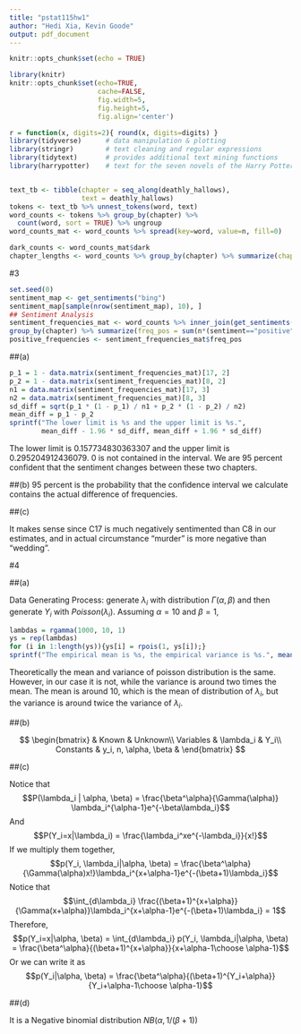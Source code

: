 ```yaml
---
title: "pstat115hw1"
author: "Hedi Xia, Kevin Goode"
output: pdf_document
---
```


```r
knitr::opts_chunk$set(echo = TRUE)

library(knitr)
knitr::opts_chunk$set(echo=TRUE, 
                      cache=FALSE, 
                      fig.width=5, 
                      fig.height=5,
                      fig.align='center')

r = function(x, digits=2){ round(x, digits=digits) }
library(tidyverse)      # data manipulation & plotting
library(stringr)        # text cleaning and regular expressions
library(tidytext)       # provides additional text mining functions
library(harrypotter)    # text for the seven novels of the Harry Potter series


text_tb <- tibble(chapter = seq_along(deathly_hallows),
                  text = deathly_hallows)
tokens <- text_tb %>% unnest_tokens(word, text)
word_counts <- tokens %>% group_by(chapter) %>% 
  count(word, sort = TRUE) %>% ungroup
word_counts_mat <- word_counts %>% spread(key=word, value=n, fill=0)

dark_counts <- word_counts_mat$dark
chapter_lengths <- word_counts %>% group_by(chapter) %>% summarize(chapter_length = sum(n)) %>% ungroup %>% select(chapter_length) %>% unlist %>% as.numeric
```


#3

```r
set.seed(0)
sentiment_map <- get_sentiments("bing")
sentiment_map[sample(nrow(sentiment_map), 10), ]
## Sentiment Analysis
sentiment_frequencies_mat <- word_counts %>% inner_join(get_sentiments("bing")) %>% 
group_by(chapter) %>% summarize(freq_pos = sum(n*(sentiment=="positive"))/sum(n), n=sum(n))
positive_frequencies <- sentiment_frequencies_mat$freq_pos
```

##(a)

```r
p_1 = 1 - data.matrix(sentiment_frequencies_mat)[17, 2]
p_2 = 1 - data.matrix(sentiment_frequencies_mat)[8, 2]
n1 = data.matrix(sentiment_frequencies_mat)[17, 3]
n2 = data.matrix(sentiment_frequencies_mat)[8, 3]
sd_diff = sqrt(p_1 * (1 - p_1) / n1 + p_2 * (1 - p_2) / n2)
mean_diff = p_1 - p_2
sprintf("The lower limit is %s and the upper limit is %s.", 
        mean_diff - 1.96 * sd_diff, mean_diff + 1.96 * sd_diff)
```
The lower limit is 0.157734830363307 and the upper limit is 0.295204912436079. 0 is not contained in the interval. We are 95 percent confident that the sentiment changes between these two chapters.

##(b)
95 percent is the probability that the confidence interval we calculate contains the actual difference of frequencies.

##(c)

It makes sense since C17 is much negatively sentimented than C8 in our estimates, and in actual circumstance "murder" is more negative than "wedding".


#4

##(a)

Data Generating Process: generate $\lambda_i$ with distribution $\Gamma(\alpha, \beta)$ and then generate $Y_i$ with $Poisson(\lambda_i)$. Assuming $\alpha=10$ and $\beta=1$, 

```r
lambdas = rgamma(1000, 10, 1)
ys = rep(lambdas)
for (i in 1:length(ys)){ys[i] = rpois(1, ys[i]);}
sprintf("The empirical mean is %s, the empirical variance is %s.", mean(ys), var(ys))
```

Theoretically the mean and variance of poisson distribution is the same. However, in our case it is not, while the variance is around two times the mean. The mean is around 10, which is the mean of distribution of $\lambda_i$, but the variance is around twice the variance of $\lambda_i$.

##(b)

$$
\begin{bmatrix}
& Known & Unknown\\
Variables & \lambda_i & Y_i\\
Constants & y_i, n, \alpha, \beta &
\end{bmatrix}
$$

##(c)

Notice that 
$$P(\lambda_i | \alpha, \beta) = \frac{\beta^\alpha}{\Gamma(\alpha)} \lambda_i^{\alpha-1}e^{-\beta\lambda_i}$$
And 
$$P(Y_i=x|\lambda_i) = \frac{\lambda_i^xe^{-\lambda_i}}{x!}$$
If we multiply them together, 
$$p(Y_i, \lambda_i|\alpha, \beta) = \frac{\beta^\alpha}{\Gamma(\alpha)x!}\lambda_i^{x+\alpha-1}e^{-(\beta+1)\lambda_i}$$
Notice that 
$$\int_{d\lambda_i} \frac{(\beta+1)^{x+\alpha}}{\Gamma(x+\alpha)}\lambda_i^{x+\alpha-1}e^{-(\beta+1)\lambda_i} = 1$$
Therefore, 
$$p(Y_i=x|\alpha, \beta) = \int_{d\lambda_i} p(Y_i, \lambda_i|\alpha, \beta) = \frac{\beta^\alpha}{(\beta+1)^{x+\alpha}}{x+\alpha-1\choose \alpha-1}$$
Or we can write it as
$$p(Y_i|\alpha, \beta) = \frac{\beta^\alpha}{(\beta+1)^{Y_i+\alpha}}{Y_i+\alpha-1\choose \alpha-1}$$

##(d)

It is a Negative binomial distribution $NB(\alpha, 1/(\beta+1))$